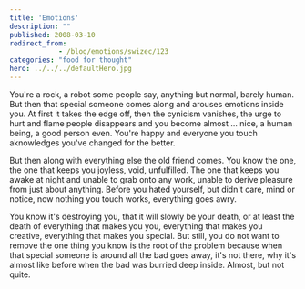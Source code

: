```yaml
---
title: 'Emotions'
description: ""
published: 2008-03-10
redirect_from: 
            - /blog/emotions/swizec/123
categories: "food for thought"
hero: ../../../defaultHero.jpg
---
```

You&#x27;re a rock, a robot some people say, anything but normal, barely human. But then that special someone comes along and arouses emotions inside you. At first it takes the edge off, then the cynicism vanishes, the urge to hurt and flame people disappears and you become almost ... nice, a human being, a good person even. You&#x27;re happy and everyone you touch aknowledges you&#x27;ve changed for the better.

But then along with everything else the old friend comes. You know the one, the one that keeps you joyless, void, unfulfilled. The one that keeps you awake at night and unable to grab onto any work, unable to derive pleasure from just about anything. Before you hated yourself, but didn&#x27;t care, mind or notice, now nothing you touch works, everything goes awry.

You know it&#x27;s destroying you, that it will slowly be your death, or at least the death of everything that makes you you, everything that makes you creative, everything that makes you special. But still, you do not want to remove the one thing you know is the root of the problem because when that special someone is around all the bad goes away, it&#x27;s not there, why it&#x27;s almost like before when the bad was burried deep inside. Almost, but not quite.
